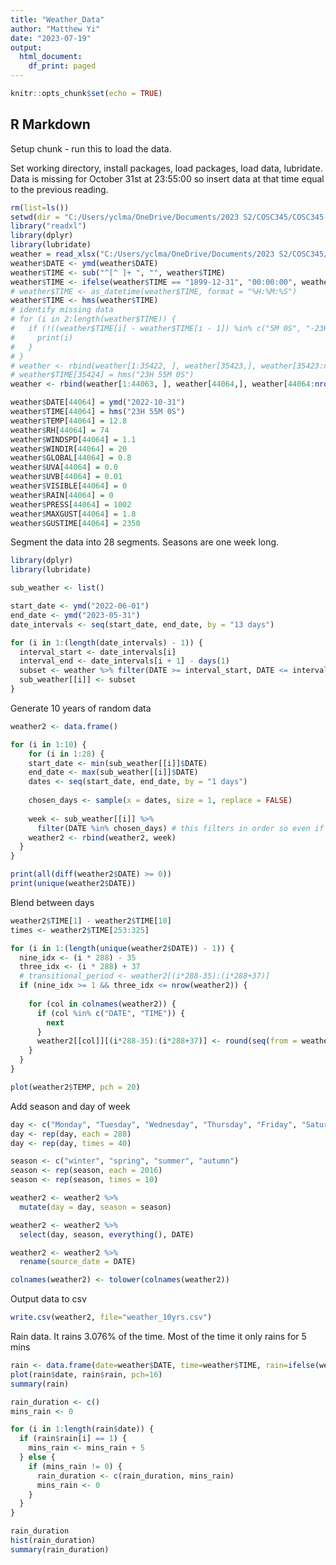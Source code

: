 ```yaml
---
title: "Weather_Data"
author: "Matthew Yi"
date: "2023-07-19"
output:
  html_document:
    df_print: paged
---
```


```r
knitr::opts_chunk$set(echo = TRUE)
```

## R Markdown
Setup chunk - run this to load the data.

Set working directory, install packages, load packages, load data, lubridate.
Data is missing for October 31st at 23:55:00 so insert data at that time equal to the previous reading.

```r
rm(list=ls())
setwd(dir = "C:/Users/yclma/OneDrive/Documents/2023 S2/COSC345/COSC345-Game/data")
library("readxl") 
library(dplyr)
library(lubridate)
weather = read_xlsx("C:/Users/yclma/OneDrive/Documents/2023 S2/COSC345/COSC345-Game/data/Weather_Data.xlsx")
weather$DATE <- ymd(weather$DATE)
weather$TIME <- sub("^[^ ]+ ", "", weather$TIME)
weather$TIME <- ifelse(weather$TIME == "1899-12-31", "00:00:00", weather$TIME)
# weather$TIME <- as_datetime(weather$TIME, format = "%H:%M:%S")
weather$TIME <- hms(weather$TIME)
# identify missing data
# for (i in 2:length(weather$TIME)) {
#   if (!((weather$TIME[i] - weather$TIME[i - 1]) %in% c("5M 0S", "-23H -55M 0S", "1H -55M 0S"))) {
#     print(i)
#   }
# }
# weather <- rbind(weather[1:35422, ], weather[35423,], weather[35423:nrow(weather), ])
# weather$TIME[35424] = hms("23H 55M 0S")
weather <- rbind(weather[1:44063, ], weather[44064,], weather[44064:nrow(weather), ])

weather$DATE[44064] = ymd("2022-10-31")
weather$TIME[44064] = hms("23H 55M 0S")
weather$TEMP[44064] = 12.8
weather$RH[44064] = 74
weather$WINDSPD[44064] = 1.1
weather$WINDIR[44064] = 20
weather$GLOBAL[44064] = 0.8
weather$UVA[44064] = 0.0
weather$UVB[44064] = 0.01
weather$VISIBLE[44064] = 0
weather$RAIN[44064] = 0
weather$PRESS[44064] = 1002
weather$MAXGUST[44064] = 1.8
weather$GUSTIME[44064] = 2350
```

Segment the data into 28 segments. Seasons are one week long.

```r
library(dplyr)
library(lubridate)

sub_weather <- list()

start_date <- ymd("2022-06-01")
end_date <- ymd("2023-05-31")
date_intervals <- seq(start_date, end_date, by = "13 days")

for (i in 1:(length(date_intervals) - 1)) {
  interval_start <- date_intervals[i]
  interval_end <- date_intervals[i + 1] - days(1)
  subset <- weather %>% filter(DATE >= interval_start, DATE <= interval_end)
  sub_weather[[i]] <- subset
}
```

Generate 10 years of random data

```r
weather2 <- data.frame()

for (i in 1:10) {
    for (i in 1:28) {
    start_date <- min(sub_weather[[i]]$DATE)
    end_date <- max(sub_weather[[i]]$DATE)
    dates <- seq(start_date, end_date, by = "1 days")
  
    chosen_days <- sample(x = dates, size = 1, replace = FALSE)
    
    week <- sub_weather[[i]] %>% 
      filter(DATE %in% chosen_days) # this filters in order so even if chosen_days is not sorted week will be
    weather2 <- rbind(weather2, week)
  }
}

print(all(diff(weather2$DATE) >= 0))
print(unique(weather2$DATE))
```
Blend between days

```r
weather2$TIME[1] - weather2$TIME[10]
times <- weather2$TIME[253:325]

for (i in 1:(length(unique(weather2$DATE)) - 1)) {
  nine_idx <- (i * 288) - 35
  three_idx <- (i * 288) + 37
  # transitional_period <- weather2[(i*288-35):(i*288+37)]
  if (nine_idx >= 1 && three_idx <= nrow(weather2)) {
    
    for (col in colnames(weather2)) {
      if (col %in% c("DATE", "TIME")) {
        next
      }
      weather2[[col]][(i*288-35):(i*288+37)] <- round(seq(from = weather2[[col]][i*288-35], to = weather2[[col]][i*288+37], length.out = 73), (nchar(as.character(weather2[[col]][1] - floor(weather2[[col]][1])))-2))
    }  
  }
}

plot(weather2$TEMP, pch = 20)
```

Add season and day of week

```r
day <- c("Monday", "Tuesday", "Wednesday", "Thursday", "Friday", "Saturday", "Sunday")
day <- rep(day, each = 288)
day <- rep(day, times = 40)

season <- c("winter", "spring", "summer", "autumn")
season <- rep(season, each = 2016)
season <- rep(season, times = 10)

weather2 <- weather2 %>% 
  mutate(day = day, season = season)

weather2 <- weather2 %>% 
  select(day, season, everything(), DATE)

weather2 <- weather2 %>% 
  rename(source_date = DATE)

colnames(weather2) <- tolower(colnames(weather2))
```


Output data to csv

```r
write.csv(weather2, file="weather_10yrs.csv")
```


Rain data. It rains 3.076% of the time. Most of the time it only rains for 5 mins

```r
rain <- data.frame(date=weather$DATE, time=weather$TIME, rain=ifelse(weather$RAIN == 0, 0, 1))
plot(rain$date, rain$rain, pch=16)
summary(rain)

rain_duration <- c()
mins_rain <- 0

for (i in 1:length(rain$date)) {
  if (rain$rain[i] == 1) {
    mins_rain <- mins_rain + 5
  } else {
    if (mins_rain != 0) {
      rain_duration <- c(rain_duration, mins_rain)
      mins_rain <- 0
    }
  }
}

rain_duration
hist(rain_duration)
summary(rain_duration)
```